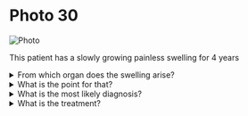 # Photo 30

![Photo](/surgery/photo/30.jpeg)

This patient has a slowly growing painless swelling for 4 years

<details>
<summary>From which organ does the swelling arise?</summary>

Left parotid gland

</details>

<details>
<summary>What is the point for that?</summary>

The swelling is situated in the parotid triangle in front, below and behind the ear, displacing the ear lobe laterally

</details>

<details>
<summary>What is the most likely diagnosis?</summary>

`Pleomorphic adenoma` of the parotid gland (as it is the commonest tumour of the parotid gland and is a slow growing tumour and is painless)

</details>

<details>
<summary>What is the treatment?</summary>

`Superficial parotidectomy` under general anaesthesia with identification and preservation of the facial nerve and its branches

</details>
